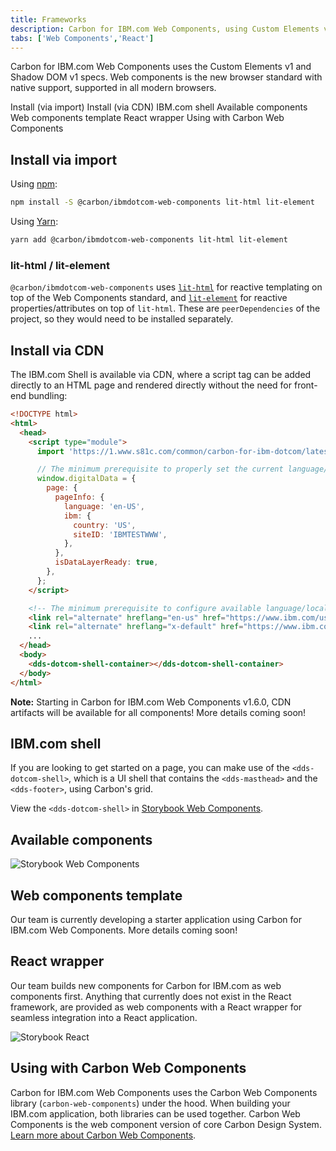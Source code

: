 ```yaml
---
title: Frameworks
description: Carbon for IBM.com Web Components, using Custom Elements v1 and Shadow DOM v1 specs.
tabs: ['Web Components','React']
---
```



<PageDescription>

Carbon for IBM.com Web Components uses the Custom Elements v1 and Shadow DOM v1 specs. Web components is the new browser 
standard with native support, supported in all modern browsers. 

</PageDescription>

<AnchorLinks>
<AnchorLink>Install (via import)</AnchorLink>
<AnchorLink>Install (via CDN)</AnchorLink>
<AnchorLink>IBM.com shell</AnchorLink>
<AnchorLink>Available components</AnchorLink>
<AnchorLink>Web components template</AnchorLink>
<AnchorLink>React wrapper</AnchorLink>
<AnchorLink>Using with Carbon Web Components</AnchorLink>
</AnchorLinks>

## Install via import

Using [npm](https://www.npmjs.com/):

```bash
npm install -S @carbon/ibmdotcom-web-components lit-html lit-element
```

Using [Yarn](https://yarnpkg.com/en/):

```bash
yarn add @carbon/ibmdotcom-web-components lit-html lit-element
```

### lit-html / lit-element

`@carbon/ibmdotcom-web-components` uses [`lit-html`](https://lit-html.polymer-project.org) for reactive templating on 
top of the Web Components standard, and [`lit-element`](https://lit-element.polymer-project.org) for reactive 
properties/attributes on top of `lit-html`. These are `peerDependencies` of the project, so they would need to be 
installed separately.

## Install via CDN

The IBM.com Shell is available via CDN, where a script tag can be added directly to an HTML page and rendered directly
without the need for front-end bundling:
 
```html
<!DOCTYPE html>
<html>
  <head>
    <script type="module">
      import 'https://1.www.s81c.com/common/carbon-for-ibm-dotcom/latest/ibmdotcom-web-components-dotcom-shell.min.js';

      // The minimum prerequisite to properly set the current language/locale on the page
      window.digitalData = {
        page: {
          pageInfo: {
            language: 'en-US',
            ibm: {
              country: 'US',
              siteID: 'IBMTESTWWW',
            },
          },
          isDataLayerReady: true,
        },
      };
    </script>

    <!-- The minimum prerequisite to configure available language/locale combinations in the locale selector -->
    <link rel="alternate" hreflang="en-us" href="https://www.ibm.com/us-en/" />
    <link rel="alternate" hreflang="x-default" href="https://www.ibm.com" />
    ...
  </head>
  <body>
    <dds-dotcom-shell-container></dds-dotcom-shell-container>
  </body>
</html>
```

<InlineNotification>

**Note:** Starting in Carbon for IBM.com Web Components v1.6.0, CDN artifacts will be available for all components! More details coming soon!

</InlineNotification> 

## IBM.com shell

If you are looking to get started on a page, you can make use of the `<dds-dotcom-shell>`, which is a UI shell that
contains the `<dds-masthead>` and the `<dds-footer>`, using Carbon's grid.

View the `<dds-dotcom-shell>` in [Storybook Web Components](http://www.ibm.com/standards/carbon/web-components/?path=/story/components-dotcom-shell--default).

## Available components

<Row className="resource-card-group">

<Column colMd={4} colLg={4} noGutterSm>
<ResourceCard
  subTitle="Carbon for IBM.com Storybook Web Components"
  href="https://www.ibm.com/standards/carbon/web-components/"
>

![Storybook Web Components](./../../../images/icon/js_logo.svg)

</ResourceCard>
</Column>
</Row>

## Web components template

Our team is currently developing a starter application using Carbon for IBM.com Web Components. More details coming soon! 

## React wrapper

Our team builds new components for Carbon for IBM.com as web components first. Anything that currently does not exist 
in the <Link to="/developing/frameworks/react">React</Link> framework, are provided as web components with a React 
wrapper for seamless integration into a React application.

<Row className="resource-card-group">

<Column colMd={4} colLg={4} noGutterSm>
<ResourceCard
  subTitle="Carbon for IBM.com Storybook Web Components with React"
  href="https://ibmdotcom-web-components-react.mybluemix.net/"
>

![Storybook React](./../../../images/icon/react-icon.svg)

</ResourceCard>
</Column>
</Row>

## Using with Carbon Web Components

Carbon for IBM.com Web Components uses the Carbon Web Components library (`carbon-web-components`) under the hood. 
When building your IBM.com application, both libraries can be used together. Carbon Web Components is the web component 
version of core Carbon Design System. [Learn more about Carbon Web Components](https://carbondesignsystem.com/developing/frameworks/web-components).
